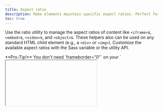 ```yaml
---
title: Aspect ratio
description: Make elements maintain specific aspect ratios. Perfect for handling videos, slideshow embeds, and more based on the width of the parent.
toc: true
---
```


Use the ratio utility to manage the aspect ratios of content like `<iframe>`s, `<embed>`s, `<video>`s, and `<object>`s. These helpers also can be used on any standard HTML child element (e.g., a `<div>` or `<img>`). Customize the available aspect ratios with the Sass variable or the utility API.

<Callout>
**Pro-Tip!** You don't need `frameborder="0"` on your `<iframe>`s as we override that for you in [Reboot]([[docsref:/content/reboot]]).
</Callout>

## Example

Add your ratio utility to the element you want to modify, like an `<iframe>`, `<video>`, or less semantic elements like `<div>`. Ratio utilities also pair well with any width utilities, as shown below. Customize the available aspect ratios with the Sass variable or the utility API.

Heads up—you can omit `frameborder="0"` on your `<iframe>`s as that is overridden for you in [Reboot]([[docsref:/content/reboot]]).

<Example code={`<iframe class="w-100 ratio-16x9" src="https://www.youtube.com/embed/zpOULjyy-n8?rel=0" title="YouTube video" allowfullscreen></iframe>`} />

Swap the `.ratio-*` class for a different aspect ratio.

<Example class="bd-example-ratios" code={`<div class="ratio-auto">
    <div>Auto</div>
  </div>
  <div class="w-25 ratio-1x1">
    <div>1×1</div>
  </div>
  <div class="w-50 ratio-4x3">
    <div>4×3</div>
  </div>
  <div class="w-75 ratio-16x9">
    <div>16×9</div>
  </div>
  <div class="w-100 ratio-21x9">
    <div>21×9</div>
  </div>`} />

{/*

## Custom ratios

mdo-do: do we bring these back?

Each `.ratio-*` class includes a CSS custom property (or CSS variable) in the selector. You can override this CSS variable to create custom aspect ratios on the fly with some quick math on your part.

For example, to create a 2x1 aspect ratio, set `--bs-aspect-ratio: 50%` on the `.ratio`.

<Example class="bd-example-ratios" code={`<div class="ratio" style="--bs-aspect-ratio: 50%;">
    <div>2x1</div>
  </div>`} />

This CSS variable makes it easy to modify the aspect ratio across breakpoints. The following is 4x3 to start, but changes to a custom 2x1 at the medium breakpoint.

```scss
.ratio-4x3 {
  @include media-breakpoint-up(md) {
    --bs-aspect-ratio: 50%; // 2x1
  }
}
```

<Example class="bd-example-ratios bd-example-ratios-breakpoint" code={`<div class="ratio ratio-4x3">
    <div>4x3, then 2x1</div>
  </div>`} />
*/}

## Sass map

Within `_variables.scss`, you can change the aspect ratios you want to use. Here's our default `$aspect-ratios` map. Modify the map as you like and recompile your Sass to put them to use.

<ScssDocs name="aspect-ratios" file="scss/_variables.scss" />

